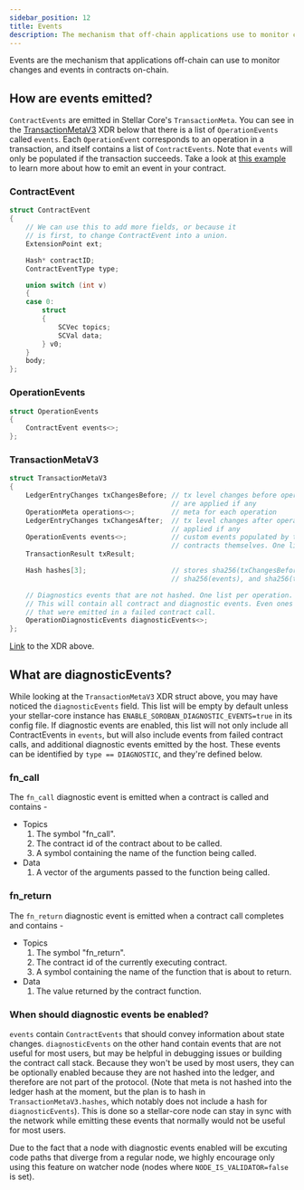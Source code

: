 ```yaml
---
sidebar_position: 12
title: Events
description: The mechanism that off-chain applications use to monitor contract changes.
---
```


Events are the mechanism that applications off-chain can use to monitor changes and events in contracts on-chain.

## How are events emitted?
`ContractEvents` are emitted in Stellar Core's `TransactionMeta`. You can see in
the [TransactionMetaV3] XDR below that there is a list of `OperationEvents`
called `events`. Each `OperationEvent` corresponds to an operation in a
transaction, and itself contains a list of `ContractEvents`. Note that `events`
will only be populated if the transaction succeeds. Take a look at [this
example](../how-to-guides/events.mdx) to learn more about how to emit an event
in your contract.

[TransactionMetaV3]: #transactionmetav3

### ContractEvent
```c++
struct ContractEvent
{
    // We can use this to add more fields, or because it
    // is first, to change ContractEvent into a union.
    ExtensionPoint ext;

    Hash* contractID;
    ContractEventType type;

    union switch (int v)
    {
    case 0:
        struct
        {
            SCVec topics;
            SCVal data;
        } v0;
    }
    body;
};
```
### OperationEvents
```c++
struct OperationEvents
{
    ContractEvent events<>;
};
```
### TransactionMetaV3
```c++
struct TransactionMetaV3
{
    LedgerEntryChanges txChangesBefore; // tx level changes before operations
                                        // are applied if any
    OperationMeta operations<>;         // meta for each operation
    LedgerEntryChanges txChangesAfter;  // tx level changes after operations are
                                        // applied if any
    OperationEvents events<>;           // custom events populated by the
                                        // contracts themselves. One list per operation.
    TransactionResult txResult;

    Hash hashes[3];                     // stores sha256(txChangesBefore, operations, txChangesAfter),
                                        // sha256(events), and sha256(txResult)

    // Diagnostics events that are not hashed. One list per operation.
    // This will contain all contract and diagnostic events. Even ones
    // that were emitted in a failed contract call.
    OperationDiagnosticEvents diagnosticEvents<>;
};
```
[Link](https://github.com/stellar/stellar-xdr/blob/eab1622f18b8101aa0cea76361c08beaeaa8d715/Stellar-ledger.x#L444) to the XDR above.

## What are diagnosticEvents?

While looking at the `TransactionMetaV3` XDR struct above, you may have noticed
the `diagnosticEvents` field. This list will be empty by default unless your
stellar-core instance has `ENABLE_SOROBAN_DIAGNOSTIC_EVENTS=true` in its config
file. If diagnostic events are enabled, this list will not only include all ContractEvents in `events`, but will also include events from failed contract calls, and additional diagnostic events emitted by the host. These events can be identified by `type == DIAGNOSTIC`, and they're defined below.

### fn_call
The `fn_call` diagnostic event is emitted when a contract is called
and contains -
* Topics
   1. The symbol "fn_call".
   2. The contract id of the contract about to be called.
   3. A symbol containing the name of the function being called.
* Data
  1. A vector of the arguments passed to the function being called. 

### fn_return
The `fn_return` diagnostic event is emitted when a contract call completes and contains -
* Topics
   1. The symbol "fn_return".
   2. The contract id of the currently executing contract.
   3. A symbol containing the name of the function that is about to return.
* Data
  1. The value returned by the contract function. 


### When should diagnostic events be enabled?

`events` contain `ContractEvents` that should convey information about state
changes. `diagnosticEvents` on the other hand contain events that are not
useful for most users, but may be helpful in debugging issues or building the
contract call stack. Because they won't be used by most users, they can be
optionally enabled because they are not hashed into the ledger, and therefore
are not part of the protocol. (Note that meta is not hashed into the ledger hash
at the moment, but the plan is to hash in `TransactionMetaV3.hashes`, which
notably does not include a hash for `diagnosticEvents`). This is done so a
stellar-core node can stay in sync with the network while emitting these events
that normally would not be useful for most users.

Due to the fact that a node with diagnostic events enabled will be excuting code
paths that diverge from a regular node, we highly encourage only using this
feature on watcher node (nodes where `NODE_IS_VALIDATOR=false` is set).